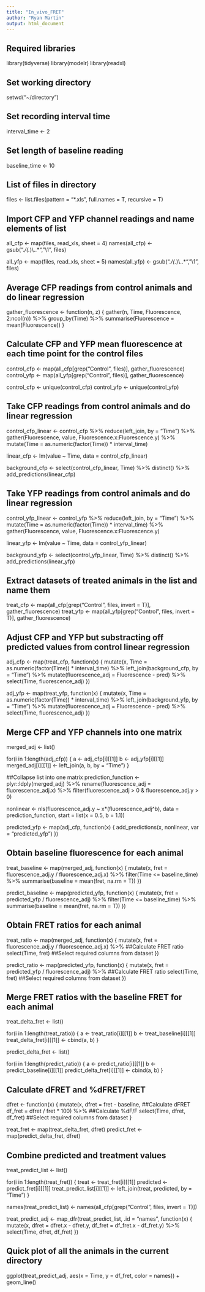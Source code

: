 ```yaml
---
title: "In_vivo_FRET"
author: "Ryan Martin"
output: html_document
---
```


## Required libraries 
library(tidyverse)
library(modelr)
library(readxl)

## Set working directory
setwd("~/directory")

## Set recording interval time
interval_time <- 2

## Set length of baseline reading
baseline_time <- 10

## List of files in directory
files <- list.files(pattern = "*.xls", full.names = T, recursive = T)

## Import CFP and YFP channel readings and name elements of list
all_cfp <- map(files, read_xls, sheet = 4)
names(all_cfp) <- gsub(".*/(.*)\\..*", "\\1", files)

all_yfp <- map(files, read_xls, sheet = 5)
names(all_yfp) <- gsub(".*/(.*)\\..*", "\\1", files)

## Average  CFP readings from control animals and do linear regression
gather_fluorescence <- function(n, z) {
    gather(n, Time, Fluorescence, 2:ncol(n)) %>%
    group_by(Time) %>%
    summarise(Fluorescence = mean(Fluorescence)) 
}

## Calculate CFP and YFP mean fluorescence at each time point for the control files 
control_cfp <- map(all_cfp[grep("Control", files)], gather_fluorescence) 
control_yfp <- map(all_yfp[grep("Control", files)], gather_fluorescence)

control_cfp <- unique(control_cfp)
control_yfp <- unique(control_yfp)

## Take  CFP readings from control animals and do linear regression
control_cfp_linear <- control_cfp %>%
                        reduce(left_join, by = "Time") %>%
                        gather(Fluorescence, value, Fluorescence.x:Fluorescence.y) %>%
                        mutate(Time = as.numeric(factor(Time)) * interval_time)

linear_cfp <- lm(value ~ Time, data = control_cfp_linear)

background_cfp <- select(control_cfp_linear, Time) %>%
                    distinct() %>%
                    add_predictions(linear_cfp)

## Take  YFP readings from control animals and do linear regression
control_yfp_linear <- control_yfp %>%
                        reduce(left_join, by = "Time") %>%
                        mutate(Time = as.numeric(factor(Time)) * interval_time) %>%
                        gather(Fluorescence, value, Fluorescence.x:Fluorescence.y)

linear_yfp <- lm(value ~ Time, data = control_yfp_linear)

background_yfp <- select(control_yfp_linear, Time) %>%
                    distinct() %>%
                    add_predictions(linear_yfp)

## Extract datasets of treated animals in the list and name them
treat_cfp <- map(all_cfp[grep("Control", files, invert = T)], gather_fluorescence)
treat_yfp <- map(all_yfp[grep("Control", files, invert = T)], gather_fluorescence)

## Adjust CFP and YFP but substracting off predicted values from control linear regression
adj_cfp <- map(treat_cfp, function(x) {
    mutate(x, Time = as.numeric(factor(Time)) * interval_time) %>%
    left_join(background_cfp, by = "Time")  %>%
    mutate(fluorescence_adj = Fluorescence - pred) %>%
    select(Time, fluorescence_adj)
})

adj_yfp <- map(treat_yfp, function(x) {
    mutate(x, Time = as.numeric(factor(Time)) * interval_time) %>%
    left_join(background_yfp, by = "Time")  %>%
    mutate(fluorescence_adj = Fluorescence - pred) %>%
    select(Time, fluorescence_adj)
})

## Merge CFP and YFP channels into one matrix
merged_adj <- list()

for(i in 1:length(adj_cfp)) {
  a <- adj_cfp[i][[1]]
  b <- adj_yfp[i][[1]]
  merged_adj[i][[1]] <- left_join(a, b, by = "Time")
}

##Collapse list into one matrix
prediction_function <- plyr::ldply(merged_adj) %>%
  rename(fluorescence_adj = fluorescence_adj.x) %>%
  filter(fluorescence_adj > 0 & fluorescence_adj.y > 0)

nonlinear <- nls(fluorescence_adj.y ~ x*(fluorescence_adj^b), data = prediction_function, start = list(x = 0.5, b = 1.1))

predicted_yfp <- map(adj_cfp, function(x) {
  add_predictions(x, nonlinear, var = "predicted_yfp") 
})


## Obtain baseline fluorescence for each animal
treat_baseline <- map(merged_adj,  function(x) {
    mutate(x, fret = fluorescence_adj.y / fluorescence_adj.x) %>%
    filter(Time <= baseline_time) %>%
    summarise(baseline = mean(fret, na.rm = T))
})

predict_baseline <- map(predicted_yfp,  function(x) {
    mutate(x, fret = predicted_yfp / fluorescence_adj) %>%
    filter(Time <= baseline_time) %>%
    summarise(baseline = mean(fret, na.rm = T))
})

## Obtain FRET ratios for each animal
treat_ratio <- map(merged_adj, function(x) {
    mutate(x, fret = fluorescence_adj.y / fluorescence_adj.x) %>%  ##Calculate FRET ratio
    select(Time, fret)  ##Select required columns from dataset
})

predict_ratio <- map(predicted_yfp, function(x) {
    mutate(x, fret = predicted_yfp / fluorescence_adj) %>%  ##Calculate FRET ratio
    select(Time, fret)  ##Select required columns from dataset
})

## Merge FRET ratios with the baseline FRET for each animal
treat_delta_fret <- list()

for(i in 1:length(treat_ratio)) {
  a <- treat_ratio[i][[1]]
  b <- treat_baseline[i][[1]]
  treat_delta_fret[i][[1]] <- cbind(a, b)
}

predict_delta_fret <- list()

for(i in 1:length(predict_ratio)) {
  a <- predict_ratio[i][[1]]
  b <- predict_baseline[i][[1]]
  predict_delta_fret[i][[1]] <- cbind(a, b)
}

## Calculate dFRET and %dFRET/FRET
dfret <- function(x) {
    mutate(x, dfret = fret - baseline,  ##Calculate dFRET
           df_fret = dfret / fret * 100) %>% ##Calculate %dF/F
    select(Time, dfret, df_fret) ##Select required columns from dataset
}

treat_fret <- map(treat_delta_fret, dfret)
predict_fret <- map(predict_delta_fret, dfret)

## Combine predicted and treatment values
treat_predict_list <- list()

for(i in 1:length(treat_fret)) {
  treat <- treat_fret[i][[1]]
  predicted <- predict_fret[i][[1]]
  treat_predict_list[i][[1]] <- left_join(treat, predicted, by = "Time")
}

names(treat_predict_list) <- names(all_cfp[grep("Control", files, invert = T)])

treat_predict_adj <- map_dfr(treat_predict_list, .id = "names", function(x) {
  mutate(x, dfret = dfret.x - dfret.y, 
            df_fret = df_fret.x - df_fret.y) %>%
  select(Time, dfret, df_fret)
})


## Quick plot of all the animals in the current directory
ggplot(treat_predict_adj, aes(x = Time, y = df_fret, color = names)) + 
  geom_line() 


